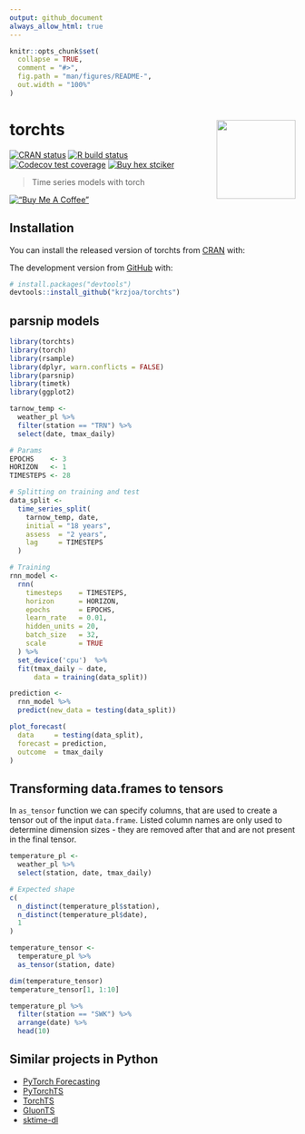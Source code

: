 ```yaml
---
output: github_document
always_allow_html: true
---
```


<!-- README.md is generated from README.Rmd. Please edit that file -->

```r
knitr::opts_chunk$set(
  collapse = TRUE,
  comment = "#>",
  fig.path = "man/figures/README-",
  out.width = "100%"
)
```

# torchts <img src='man/figures/logo-small.png' align="right" height="139" />

<!-- badges: start -->
[![CRAN status](https://www.r-pkg.org/badges/version/torchts)](https://CRAN.R-project.org/package=torchts)
[![R build status](https://github.com/krzjoa/torchts/workflows/R-CMD-check/badge.svg)](https://github.com/krzjoa/torchts/actions)
[![Codecov test coverage](https://codecov.io/gh/krzjoa/torchts/branch/master/graph/badge.svg)](https://codecov.io/gh/krzjoa/torchts?branch=master)
[![Buy hex
stciker](https://img.shields.io/badge/buy%20hex-torchts-green)](https://www.redbubble.com/i/sticker/torchts-R-package-hex-sticker-by-krzjoa/93537989.EJUG5)


<!-- badges: end -->

> Time series models with torch

[!["Buy Me A Coffee"](https://www.buymeacoffee.com/assets/img/custom_images/orange_img.png)](https://www.buymeacoffee.com/kjoachimiak)

## Installation

You can install the released version of torchts from [CRAN](https://CRAN.R-project.org) with:

The development version from [GitHub](https://github.com/) with:

``` r
# install.packages("devtools")
devtools::install_github("krzjoa/torchts")
```

## parsnip models

```r
library(torchts)
library(torch)
library(rsample)
library(dplyr, warn.conflicts = FALSE)
library(parsnip)
library(timetk)
library(ggplot2)

tarnow_temp <- 
  weather_pl %>% 
  filter(station == "TRN") %>% 
  select(date, tmax_daily)

# Params
EPOCHS    <- 3
HORIZON   <- 1
TIMESTEPS <- 28

# Splitting on training and test
data_split <- 
  time_series_split(
    tarnow_temp, date, 
    initial = "18 years",
    assess  = "2 years", 
    lag     = TIMESTEPS
  )

# Training 
rnn_model <- 
  rnn(
    timesteps    = TIMESTEPS,
    horizon      = HORIZON,
    epochs       = EPOCHS,
    learn_rate   = 0.01,
    hidden_units = 20,
    batch_size   = 32,
    scale        = TRUE 
  ) %>% 
  set_device('cpu')  %>% 
  fit(tmax_daily ~ date, 
      data = training(data_split))

prediction <-
  rnn_model %>%
  predict(new_data = testing(data_split))

plot_forecast(
  data     = testing(data_split),
  forecast = prediction,
  outcome  = tmax_daily
)
```

## Transforming data.frames to tensors

In `as_tensor` function we can specify columns, that are used to 
create a tensor out of the input `data.frame`. Listed column names 
are only used to determine dimension sizes - they are removed after that
and are not present in the final tensor.

```r
temperature_pl <- 
  weather_pl %>% 
  select(station, date, tmax_daily)

# Expected shape
c(
  n_distinct(temperature_pl$station),
  n_distinct(temperature_pl$date),
  1
)

temperature_tensor <- 
  temperature_pl %>% 
  as_tensor(station, date)

dim(temperature_tensor)
temperature_tensor[1, 1:10]

temperature_pl %>% 
  filter(station == "SWK") %>% 
  arrange(date) %>% 
  head(10)
```

## Similar projects in Python 

* [PyTorch Forecasting](https://pytorch-forecasting.readthedocs.io/en/stable/)
* [PyTorchTS](https://github.com/zalandoresearch/pytorch-ts)
* [TorchTS](https://rose-stl-lab.github.io/torchTS/)
* [GluonTS ](https://ts.gluon.ai/)
* [sktime-dl](https://github.com/sktime/sktime-dl)
